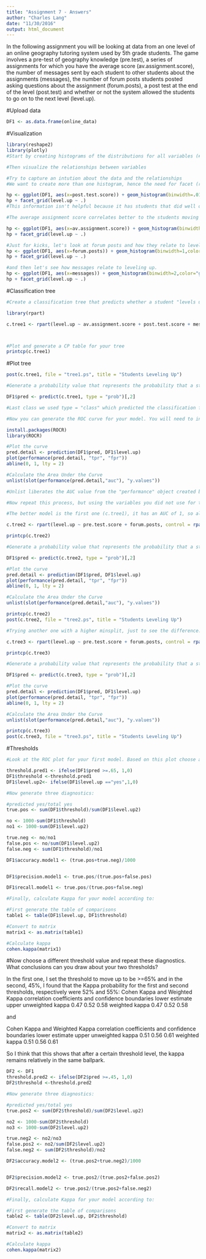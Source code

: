 ---
title: "Assignment 7 - Answers"
author: "Charles Lang"
date: "11/30/2016"
output: html_document
---

In the following assignment you will be looking at data from an one level of an online geography tutoring system used by 5th grade students. The game involves a pre-test of geography knowledge (pre.test), a series of assignments for which you have the average score (av.assignment.score),  the number of messages sent by each student to other students about the assignments (messages), the number of forum posts students posted asking questions about the assignment (forum.posts), a post test at the end of the level (post.test) and whether or not the system allowed the students to go on to the next level (level.up).  

#Upload data
```{r}
DF1 <- as.data.frame(online_data)
```

#Visualization 
```{r}
library(reshape2)
library(plotly)
#Start by creating histograms of the distributions for all variables (#HINT: look up "facet" in the ggplot documentation)

#Then visualize the relationships between variables

#Try to capture an intution about the data and the relationships
#We want to create more than one histogram, hence the need for facet (right?), so we need to choose the most important factors for our histogram. Keeping the end in mind, what determines a student leveling up is their score on the post.test, so let's use these two variables.

hp <- ggplot(DF1, aes(x=post.test.score)) + geom_histogram(binwidth=.01,color="red")
hp + facet_grid(level.up ~ .)
#This information isn't helpful because it has students that did well on the post test as not leveling up. So we look at different variables, let's look at average assignmnet score.

#The average assignment score correlates better to the students moving up. Although there is some overlap?

hp <- ggplot(DF1, aes(x=av.assignment.score)) + geom_histogram(binwidth=.01,color="blue")
hp + facet_grid(level.up ~ .)

#Just for kicks, let's look at forum posts and how they relate to leveling up.
hp <- ggplot(DF1, aes(x=forum.posts)) + geom_histogram(binwidth=1,color="white")
hp + facet_grid(level.up ~ .)

#and then let's see how messages relate to leveling up.
hp <- ggplot(DF1, aes(x=messages)) + geom_histogram(binwidth=2,color="green")
hp + facet_grid(level.up ~ .)
```

#Classification tree
```{r}
#Create a classification tree that predicts whether a student "levels up" in the online course using three variables of your choice (As we did last time, set all controls to their minimums)

library(rpart)

c.tree1 <- rpart(level.up ~ av.assignment.score + post.test.score + messages, control = rpart.control(minsplit = 15 ,cp=0.001), method ="class", data = DF1)



#Plot and generate a CP table for your tree 
printcp(c.tree1)

```

#Plot tree
```{r}
post(c.tree1, file = "tree1.ps", title = "Students Leveling Up")

```
```{r}
#Generate a probability value that represents the probability that a student levels up based your classification tree 

DF1$pred <- predict(c.tree1, type = "prob")[,2]

#Last class we used type = "class" which predicted the classification for us, this time we are using type = "prob" to see the probability that our classififcation is based on.

#Now you can generate the ROC curve for your model. You will need to install the package ROCR to do this.

install.packages(ROCR)
library(ROCR)

#Plot the curve
pred.detail <- prediction(DF1$pred, DF1$level.up) 
plot(performance(pred.detail, "tpr", "fpr"))
abline(0, 1, lty = 2)

#Calculate the Area Under the Curve
unlist(slot(performance(pred.detail,"auc"), "y.values"))

#Unlist liberates the AUC value from the "performance" object created by ROCR

```
```{r}
#Now repeat this process, but using the variables you did not use for the previous model and compare the plots & results of your two models. Which one do you think was the better model? Why?

#The better model is the first one (c.tree1), it has an AUC of 1, so all of the data points are covered in this model. 

c.tree2 <- rpart(level.up ~ pre.test.score + forum.posts, control = rpart.control(minsplit = 25, cp=0.001),method="class", data = DF1)

printcp(c.tree2)

#Generate a probability value that represents the probability that a student levels up based your classification tree 

DF1$pred <- predict(c.tree2, type = "prob")[,2]

#Plot the curve
pred.detail <- prediction(DF1$pred, DF1$level.up) 
plot(performance(pred.detail, "tpr", "fpr"))
abline(0, 1, lty = 2)

#Calculate the Area Under the Curve
unlist(slot(performance(pred.detail,"auc"), "y.values"))

printcp(c.tree2)
post(c.tree2, file = "tree2.ps", title = "Students Leveling Up")

```
```{r}
#Trying another one with a higher minsplit, just to see the difference.

c.tree3 <- rpart(level.up ~ pre.test.score + forum.posts, control = rpart.control(minsplit =50, cp=0.007500),method="class", data = DF1)

printcp(c.tree3)

#Generate a probability value that represents the probability that a student levels up based your classification tree 

DF1$pred <- predict(c.tree3, type = "prob")[,2]

#Plot the curve
pred.detail <- prediction(DF1$pred, DF1$level.up) 
plot(performance(pred.detail, "tpr", "fpr"))
abline(0, 1, lty = 2)

#Calculate the Area Under the Curve
unlist(slot(performance(pred.detail,"auc"), "y.values"))

printcp(c.tree3)
post(c.tree3, file = "tree3.ps", title = "Students Leveling Up")

```

#Thresholds
```{r}
#Look at the ROC plot for your first model. Based on this plot choose a probability threshold that balances capturing the most correct predictions against false positives. Then generate a new variable in your data set that classifies each student according to your chosen threshold.

threshold.pred1 <- ifelse(DF1$pred >=.65, 1,0)
DF1$threshold <-threshold.pred1
DF1$level.up2<- ifelse(DF1$level.up =="yes",1,0)

#Now generate three diagnostics:

#predicted yes/total yes
true.pos <- sum(DF1$threshold)/sum(DF1$level.up2)

no <- 1000-sum(DF1$threshold)
no1 <- 1000-sum(DF1$level.up2)

true.neg <- no/no1
false.pos <- no/sum(DF1$level.up2)
false.neg <- sum(DF1$threshold)/no1

DF1$accuracy.model1 <- (true.pos+true.neg)/1000


DF1$precision.model1 <- true.pos/(true.pos+false.pos)

DF1$recall.model1 <- true.pos/(true.pos+false.neg)

#Finally, calculate Kappa for your model according to:

#First generate the table of comparisons
table1 <- table(DF1$level.up, DF1$threshold)

#Convert to matrix
matrix1 <- as.matrix(table1)

#Calculate kappa
cohen.kappa(matrix1)
```
#Now choose a different threshold value and repeat these diagnostics. What conclusions can you draw about your two thresholds? 

In the first one, I set the threshold to move up to be >=65% and in the second, 45%, I found that the Kappa probability for the first and second thresholds, respectively were 52% and 55%:
Cohen Kappa and Weighted Kappa correlation coefficients and confidence boundaries 
                 lower estimate upper
unweighted kappa  0.47     0.52  0.58
weighted kappa    0.47     0.52  0.58

and

Cohen Kappa and Weighted Kappa correlation coefficients and confidence boundaries 
                 lower estimate upper
unweighted kappa  0.51     0.56  0.61
weighted kappa    0.51     0.56  0.61

So I think that this shows that after a certain threshold level, the kappa remains relatively in the same ballpark. 


```{r}
DF2 <- DF1
threshold.pred2 <- ifelse(DF2$pred >=.45, 1,0)
DF2$threshold <-threshold.pred2

#Now generate three diagnostics:

#predicted yes/total yes
true.pos2 <- sum(DF2$threshold)/sum(DF2$level.up2)

no2 <- 1000-sum(DF2$threshold)
no3 <- 1000-sum(DF2$level.up2)

true.neg2 <- no2/no3
false.pos2 <- no2/sum(DF2$level.up2)
false.neg2 <- sum(DF2$threshold)/no2

DF2$accuracy.model2 <- (true.pos2+true.neg2)/1000


DF2$precision.model2 <- true.pos2/(true.pos2+false.pos2)

DF2$recall.model2 <- true.pos2/(true.pos2+false.neg2)

#Finally, calculate Kappa for your model according to:

#First generate the table of comparisons
table2 <- table(DF2$level.up, DF2$threshold)

#Convert to matrix
matrix2 <- as.matrix(table2)

#Calculate kappa
cohen.kappa(matrix2)
```


